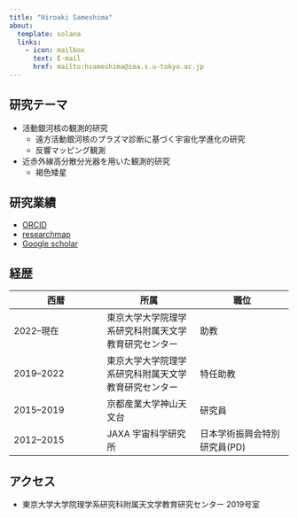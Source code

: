 ```yaml
---
title: "Hiroaki Sameshima"
about:
  template: solana
  links:
    - icon: mailbox
      text: E-mail
      href: mailto:hsameshima@ioa.s.u-tokyo.ac.jp
---
```


## 研究テーマ
- 活動銀河核の観測的研究
  - 遠方活動銀河核のプラズマ診断に基づく宇宙化学進化の研究
  - 反響マッピング観測
- 近赤外線高分散分光器を用いた観測的研究
  - 褐色矮星

## 研究業績
- [ORCID](https://orcid.org/0000-0001-6401-723X)
- [researchmap](https://researchmap.jp/hiroaki.sameshima/?lang=japanese)
- [Google scholar](https://scholar.google.co.jp/citations?user=YNROWegAAAAJ&hl=ja&oi=ao)

## 経歴

|西暦|所属|職位|
|---|---|---|
|2022–現在|東京大学大学院理学系研究科附属天文学教育研究センター|助教|
|2019–2022|東京大学大学院理学系研究科附属天文学教育研究センター|特任助教|
|2015–2019|京都産業大学神山天文台|研究員|
|2012–2015|JAXA 宇宙科学研究所|日本学術振興会特別研究員(PD)|


## アクセス
- 東京大学大学院理学系研究科附属天文学教育研究センター 2019号室
